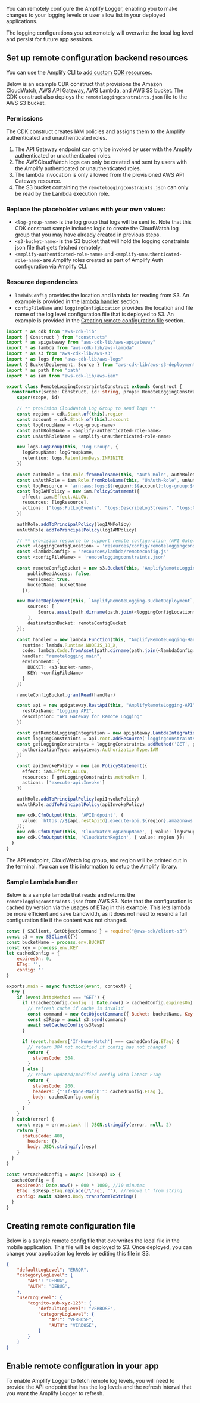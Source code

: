 You can remotely configure the Amplify Logger, enabling you to make changes to your logging levels or user allow list in your deployed applications.

<Callout>
The logging configurations you set remotely will overwrite the local log level and persist for future app sessions.
</Callout>

## Set up remote configuration backend resources

<Callout>

You can use the Amplify CLI to [add custom CDK resources](https://docs.amplify.aws/cli/custom/cdk/).  

</Callout>

Below is an example CDK construct that provisions the Amazon CloudWatch, AWS API Gateway, AWS Lambda, and AWS S3 bucket.  The CDK construct also deploys the `remoteloggingconstraints.json` file to the AWS S3 bucket. 

### Permissions
The CDK construct creates IAM policies and assigns them to the Amplify authenticated and unauthenticated roles. 
1. The API Gateway endpoint can only be invoked by user with the Amplify authenticated or unauthenticated roles. 
2. The AWSCloudWatch logs can only be created and sent by users with the Amplify authenticated or unauthenticated roles.
3. The lambda invocation is only allowed from the provisioned AWS API Gateway resource.
4. The S3 bucket containing the `remoteloggingconstraints.json` can only be read by the Lambda execution role.

### Replace the placeholder values with your own values:
* `<log-group-name>` is the log group that logs will be sent to.  Note that this CDK construct sample includes logic to create the CloudWatch log group that you may have already created in previous steps.
* `<s3-bucket-name>` is the S3 bucket that will hold the logging constraints json file that gets fetched remotely.
* `<amplify-authenticated-role-name>` and `<amplify-unauthenticated-role-name>` are Amplify roles created as part of Amplify Auth configuration via Amplify CLI.  

### Resource dependencies
* `lambdaConfig` provides the location and lambda for reading from S3.  An example is provided in the [lambda handler](#sample-lambda-handler) section.
* `configFileName` and `loggingConfigLocation` provides the location and file name of the log level configuration file that is deployed to S3.  An example is provided in the [Creating remote configuration file](#creating-remote-configuration-file) section. 

```ts
import * as cdk from "aws-cdk-lib"
import { Construct } from "constructs"
import * as apigateway from "aws-cdk-lib/aws-apigateway"
import * as lambda from "aws-cdk-lib/aws-lambda"
import * as s3 from "aws-cdk-lib/aws-s3"
import * as logs from "aws-cdk-lib/aws-logs"
import { BucketDeployment, Source } from "aws-cdk-lib/aws-s3-deployment"
import * as path from "path"
import * as iam from "aws-cdk-lib/aws-iam"

export class RemoteLoggingConstraintsConstruct extends Construct {
  constructor(scope: Construct, id: string, props: RemoteLoggingConstraintProps) {
    super(scope, id)

    // ** provision CloudWatch Log Group to send logs **
    const region = cdk.Stack.of(this).region
    const account = cdk.Stack.of(this).account
    const logGroupName = <log-group-name>
    const authRoleName = <amplify-authenticated-role-name> 
    const unAuthRoleName = <amplify-unauthenticated-role-name>

    new logs.LogGroup(this, 'Log Group', {
      logGroupName: logGroupName,
      retention: logs.RetentionDays.INFINITE
    })
    
    const authRole = iam.Role.fromRoleName(this, "Auth-Role", authRoleName)
    const unAuthRole = iam.Role.fromRoleName(this, "UnAuth-Role", unAuthRoleName)
    const logResource = `arn:aws:logs:${region}:${account}:log-group:${logGroupName}:log-stream:*`
    const logIAMPolicy = new iam.PolicyStatement({
      effect: iam.Effect.ALLOW,
      resources: [logResource],
      actions: ["logs:PutLogEvents", "logs:DescribeLogStreams", "logs:CreateLogStream"]
    })

    authRole.addToPrincipalPolicy(logIAMPolicy)
    unAuthRole.addToPrincipalPolicy(logIAMPolicy)

    // ** provision resource to support remote configuration (API Gateway, S3 bucket, and Lambda) **
    const <loggingConfigLocation> = 'resources/config/remoteloggingconstraints.json'
    const <lambdaConfig> = 'resources/lambda/remoteconfig.js'
    const <configFileName> = 'remoteloggingconstraints.json'

    const remoteConfigBucket = new s3.Bucket(this, 'AmplifyRemoteLogging-Bucket', {
        publicReadAccess: false,
        versioned: true,
        bucketName: bucketName
      });

    new BucketDeployment(this, `AmplifyRemoteLogging-BucketDeployment`, {
        sources: [
            Source.asset(path.dirname(path.join(<loggingConfigLocation>))),
        ],
        destinationBucket: remoteConfigBucket
    });

    const handler = new lambda.Function(this, "AmplifyRemoteLogging-Handler", {
      runtime: lambda.Runtime.NODEJS_18_X,
      code: lambda.Code.fromAsset(path.dirname(path.join(<lambdaConfig>))),
      handler: "remotelogging.main",
      environment: {
        BUCKET: <s3-bucket-name>,
        KEY: <configFileName>
      }
    })

    remoteConfigBucket.grantRead(handler)

    const api = new apigateway.RestApi(this, "AmplifyRemoteLogging-API", {
      restApiName: "Logging API",
      description: "API Gateway for Remote Logging"
    })

    const getRemoteLoggingIntegration = new apigateway.LambdaIntegration(handler)
    const loggingConstraints = api.root.addResource('loggingconstraints')
    const getLoggingConstraints = loggingConstraints.addMethod('GET', getRemoteLoggingIntegration, {
      authorizationType: apigateway.AuthorizationType.IAM
    })

    const apiInvokePolicy = new iam.PolicyStatement({
      effect: iam.Effect.ALLOW,
      resources: [ getLoggingConstraints.methodArn ],
      actions: ['execute-api:Invoke']
    })

    authRole.addToPrincipalPolicy(apiInvokePolicy)
    unAuthRole.addToPrincipalPolicy(apiInvokePolicy)

    new cdk.CfnOutput(this, 'APIEndpoint', {
      value: `https://${api.restApiId}.execute-api.${region}.amazonaws.com/prod/loggingconstraints`,
    });
    new cdk.CfnOutput(this, 'CloudWatchLogGroupName', { value: logGroupName });
    new cdk.CfnOutput(this, 'CloudWatchRegion', { value: region });
  }
}
```
The API endpoint, CloudWatch log group, and region will be printed out in the terminal.  You can use this information to setup the Amplify library.

### Sample Lambda handler
Below is a sample lambda that reads and returns the `remoteloggingconstraints.json` from AWS S3.
Note that the configuration is cached by version via the usages of ETag in this example.  This lets lambda be more efficient and save bandwidth, as it does not need to resend a full configuration file if the content was not changed. 

```js
const { S3Client, GetObjectCommand } = require("@aws-sdk/client-s3")
const s3 = new S3Client({})
const bucketName = process.env.BUCKET
const key = process.env.KEY
let cachedConfig = {
    expiresOn: 0, 
    ETag: '', 
    config: ''
}

exports.main = async function(event, context) {
  try {
    if (event.httpMethod === "GET") {
      if (!cachedConfig.config || Date.now() > cachedConfig.expiresOn) {
        // refresh cache if cache is invalid
        const command = new GetObjectCommand({ Bucket: bucketName, Key: key })
        const s3Resp = await s3.send(command)
        await setCachedConfig(s3Resp)
      }

      if (event.headers['If-None-Match'] === cachedConfig.ETag) {
        // return 304 not modified if config has not changed
        return {
          statusCode: 304,
        }
      } else {
        // return updated/modified config with latest ETag
        return {
          statusCode: 200,
          headers: {"'If-None-Match'": cachedConfig.ETag },
          body: cachedConfig.config
        }
      }
    }
  } catch(error) {
    const resp = error.stack || JSON.stringify(error, null, 2)
    return {
      statusCode: 400,
        headers: {},
        body: JSON.stringify(resp)
    }
  }
}

const setCachedConfig = async (s3Resp) => {
  cachedConfig = {
    expiresOn: Date.now() + 600 * 1000, //10 minutes
    ETag: s3Resp.ETag.replace(/\"/gi, ''), //remove \" from string
    config: await s3Resp.Body.transformToString()
  }
}
```

## Creating remote configuration file
Below is a sample remote config file that overwrites the local file in the mobile application.  This file will be deployed to S3.  Once deployed, you can change your application log levels by editing this file in S3.

```json
{
    "defaultLogLevel": "ERROR",
    "categoryLogLevel": {
        "API": "DEBUG",
        "AUTH": "DEBUG",
    },
    "userLogLevel": {
        "cognito-sub-xyz-123": {
            "defaultLogLevel": "VERBOSE",
            "categoryLogLevel": {
                "API": "VERBOSE",
                "AUTH": "VERBOSE",
            }
        }
    }
}
```

## Enable remote configuration in your app
To enable Amplify Logger to fetch remote log levels, you will need to provide the API endpoint that has the log levels and the refresh interval that you want the Amplify Logger to refresh.


<BlockSwitcher>
  <Block name="With Configuration File">
    <Fragments fragments={{all: remoteConfigProvider}}/>
  </Block>

  <Block name="With Code">
    <Fragments
      fragments={{
        ios: iosRemoteConfigProvider,
        android: androidRemoteConfigProvider
      }}
    />
  </Block>
</BlockSwitcher>


